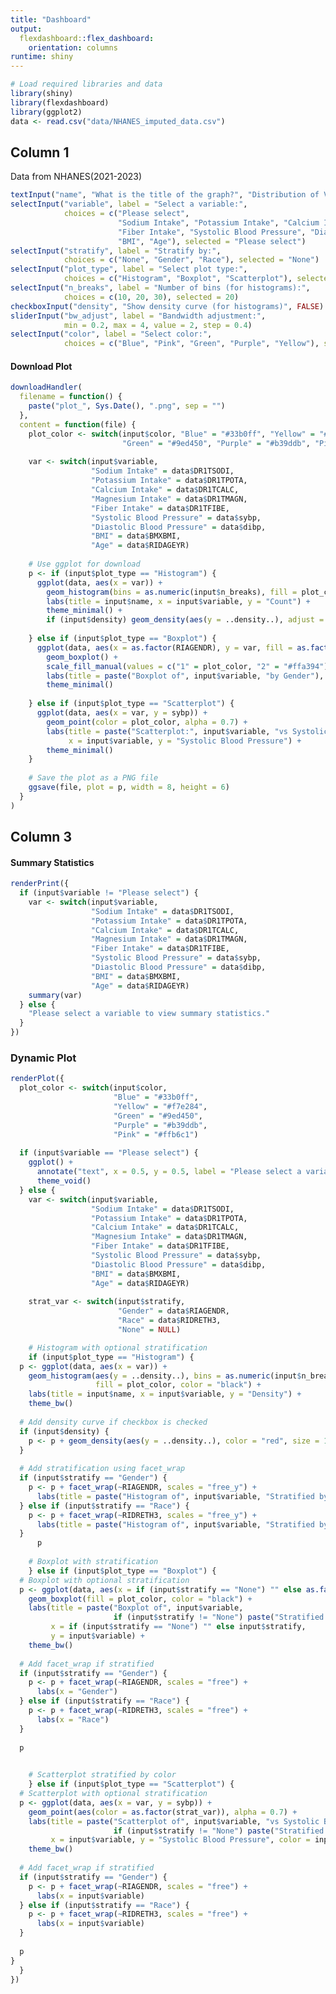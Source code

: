```yaml
---
title: "Dashboard"
output: 
  flexdashboard::flex_dashboard:
    orientation: columns
runtime: shiny
---
```

```r
# Load required libraries and data
library(shiny)
library(flexdashboard)
library(ggplot2)
data <- read.csv("data/NHANES_imputed_data.csv")
```

## Column 1 {.sidebar width="30%"}

Data from NHANES(2021-2023)

```r
textInput("name", "What is the title of the graph?", "Distribution of Variables")
selectInput("variable", label = "Select a variable:",
            choices = c("Please select",
                        "Sodium Intake", "Potassium Intake", "Calcium Intake", "Magnesium Intake", 
                        "Fiber Intake", "Systolic Blood Pressure", "Diastolic Blood Pressure", 
                        "BMI", "Age"), selected = "Please select")
selectInput("stratify", label = "Stratify by:",
            choices = c("None", "Gender", "Race"), selected = "None")
selectInput("plot_type", label = "Select plot type:",
            choices = c("Histogram", "Boxplot", "Scatterplot"), selected = "Histogram")
selectInput("n_breaks", label = "Number of bins (for histograms):",
            choices = c(10, 20, 30), selected = 20)
checkboxInput("density", "Show density curve (for histograms)", FALSE)
sliderInput("bw_adjust", label = "Bandwidth adjustment:",
            min = 0.2, max = 4, value = 2, step = 0.4)
selectInput("color", label = "Select color:", 
            choices = c("Blue", "Pink", "Green", "Purple", "Yellow"), selected = "Green")
```

#### Download Plot

```r
downloadHandler(
  filename = function() {
    paste("plot_", Sys.Date(), ".png", sep = "")
  },
  content = function(file) {
    plot_color <- switch(input$color, "Blue" = "#33b0ff", "Yellow" = "#f7e284", 
                         "Green" = "#9ed450", "Purple" = "#b39ddb", "Pink" = "#ffb6c1")
    
    var <- switch(input$variable,
                  "Sodium Intake" = data$DR1TSODI,
                  "Potassium Intake" = data$DR1TPOTA,
                  "Calcium Intake" = data$DR1TCALC,
                  "Magnesium Intake" = data$DR1TMAGN,
                  "Fiber Intake" = data$DR1TFIBE,
                  "Systolic Blood Pressure" = data$sybp,
                  "Diastolic Blood Pressure" = data$dibp,
                  "BMI" = data$BMXBMI,
                  "Age" = data$RIDAGEYR)
    
    # Use ggplot for download
    p <- if (input$plot_type == "Histogram") {
      ggplot(data, aes(x = var)) +
        geom_histogram(bins = as.numeric(input$n_breaks), fill = plot_color, color = "black") +
        labs(title = input$name, x = input$variable, y = "Count") +
        theme_minimal() +
        if (input$density) geom_density(aes(y = ..density..), adjust = input$bw_adjust, color = "red", size = 1)
      
    } else if (input$plot_type == "Boxplot") {
      ggplot(data, aes(x = as.factor(RIAGENDR), y = var, fill = as.factor(RIAGENDR))) +
        geom_boxplot() +
        scale_fill_manual(values = c("1" = plot_color, "2" = "#ffa394")) +
        labs(title = paste("Boxplot of", input$variable, "by Gender"), x = "Gender", y = input$variable) +
        theme_minimal()
      
    } else if (input$plot_type == "Scatterplot") {
      ggplot(data, aes(x = var, y = sybp)) +
        geom_point(color = plot_color, alpha = 0.7) +
        labs(title = paste("Scatterplot:", input$variable, "vs Systolic BP"),
             x = input$variable, y = "Systolic Blood Pressure") +
        theme_minimal()
    }
    
    # Save the plot as a PNG file
    ggsave(file, plot = p, width = 8, height = 6)
  }
)
```

## Column 3
#### Summary Statistics

```r
renderPrint({
  if (input$variable != "Please select") {
    var <- switch(input$variable,
                  "Sodium Intake" = data$DR1TSODI,
                  "Potassium Intake" = data$DR1TPOTA,
                  "Calcium Intake" = data$DR1TCALC,
                  "Magnesium Intake" = data$DR1TMAGN,
                  "Fiber Intake" = data$DR1TFIBE,
                  "Systolic Blood Pressure" = data$sybp,
                  "Diastolic Blood Pressure" = data$dibp,
                  "BMI" = data$BMXBMI,
                  "Age" = data$RIDAGEYR)
    summary(var)
  } else {
    "Please select a variable to view summary statistics."
  }
})
```

### Dynamic Plot 

```r
renderPlot({
  plot_color <- switch(input$color, 
                       "Blue" = "#33b0ff", 
                       "Yellow" = "#f7e284", 
                       "Green" = "#9ed450", 
                       "Purple" = "#b39ddb", 
                       "Pink" = "#ffb6c1")
  
  if (input$variable == "Please select") {
    ggplot() +
      annotate("text", x = 0.5, y = 0.5, label = "Please select a variable and plot type.", size = 6) +
      theme_void()
  } else {
    var <- switch(input$variable,
                  "Sodium Intake" = data$DR1TSODI,
                  "Potassium Intake" = data$DR1TPOTA,
                  "Calcium Intake" = data$DR1TCALC,
                  "Magnesium Intake" = data$DR1TMAGN,
                  "Fiber Intake" = data$DR1TFIBE,
                  "Systolic Blood Pressure" = data$sybp,
                  "Diastolic Blood Pressure" = data$dibp,
                  "BMI" = data$BMXBMI,
                  "Age" = data$RIDAGEYR)
    
    strat_var <- switch(input$stratify,
                        "Gender" = data$RIAGENDR,
                        "Race" = data$RIDRETH3,
                        "None" = NULL)

    # Histogram with optional stratification
    if (input$plot_type == "Histogram") {
  p <- ggplot(data, aes(x = var)) +
    geom_histogram(aes(y = ..density..), bins = as.numeric(input$n_breaks),
                   fill = plot_color, color = "black") +
    labs(title = input$name, x = input$variable, y = "Density") +
    theme_bw()
  
  # Add density curve if checkbox is checked
  if (input$density) {
    p <- p + geom_density(aes(y = ..density..), color = "red", size = 1, adjust = input$bw_adjust)
  }
  
  # Add stratification using facet_wrap
  if (input$stratify == "Gender") {
    p <- p + facet_wrap(~RIAGENDR, scales = "free_y") +
      labs(title = paste("Histogram of", input$variable, "Stratified by Gender"), x = input$variable, y = "Density")
  } else if (input$stratify == "Race") {
    p <- p + facet_wrap(~RIDRETH3, scales = "free_y") +
      labs(title = paste("Histogram of", input$variable, "Stratified by Race"), x = input$variable, y = "Density")
  }
      p
      
    # Boxplot with stratification
    } else if (input$plot_type == "Boxplot") {
  # Boxplot with optional stratification
  p <- ggplot(data, aes(x = if (input$stratify == "None") "" else as.factor(strat_var), y = var)) +
    geom_boxplot(fill = plot_color, color = "black") +
    labs(title = paste("Boxplot of", input$variable, 
                       if (input$stratify != "None") paste("Stratified by", input$stratify) else ""),
         x = if (input$stratify == "None") "" else input$stratify, 
         y = input$variable) +
    theme_bw()
  
  # Add facet_wrap if stratified
  if (input$stratify == "Gender") {
    p <- p + facet_wrap(~RIAGENDR, scales = "free") +
      labs(x = "Gender")
  } else if (input$stratify == "Race") {
    p <- p + facet_wrap(~RIDRETH3, scales = "free") +
      labs(x = "Race")
  }
  
  p

      
    # Scatterplot stratified by color
    } else if (input$plot_type == "Scatterplot") {
  # Scatterplot with optional stratification
  p <- ggplot(data, aes(x = var, y = sybp)) +
    geom_point(aes(color = as.factor(strat_var)), alpha = 0.7) +
    labs(title = paste("Scatterplot of", input$variable, "vs Systolic BP", 
                       if (input$stratify != "None") paste("Stratified by", input$stratify) else ""),
         x = input$variable, y = "Systolic Blood Pressure", color = input$stratify) +
    theme_bw()
  
  # Add facet_wrap if stratified
  if (input$stratify == "Gender") {
    p <- p + facet_wrap(~RIAGENDR, scales = "free") +
      labs(x = input$variable)
  } else if (input$stratify == "Race") {
    p <- p + facet_wrap(~RIDRETH3, scales = "free") +
      labs(x = input$variable)
  }
  
  p
}
  }
})
```



